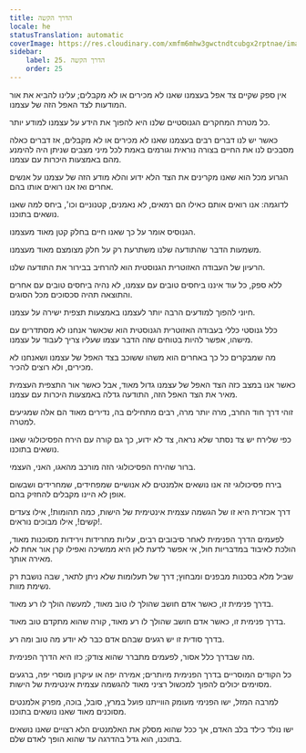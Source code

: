 ```yaml
---
title: הדרך הקשה
locale: he
statusTranslation: automatic
coverImage: https://res.cloudinary.com/xmfm6mhw3gwctndtcubgx2rptnae/image/upload/v1741354419/small_cover_la_gran_rebelion_28716e29d2.webp
sidebar:
    label: 25. הדרך הקשה
    order: 25
---
```

אין ספק שקיים צד אפל בעצמנו שאנו לא מכירים או לא מקבלים; עלינו להביא את אור המודעות לצד האפל הזה של עצמנו.

כל מטרת המחקרים הגנוסטיים שלנו היא להפוך את הידע על עצמנו למודע יותר.

כאשר יש לנו דברים רבים בעצמנו שאנו לא מכירים או לא מקבלים, אז דברים כאלה מסבכים לנו את החיים בצורה נוראית וגורמים באמת לכל מיני מצבים שניתן היה להימנע מהם באמצעות היכרות עם עצמנו.

הגרוע מכל הוא שאנו מקרינים את הצד הלא ידוע והלא מודע הזה של עצמנו על אנשים אחרים ואז אנו רואים אותו בהם.

לדוגמה: אנו רואים אותם כאילו הם רמאים, לא נאמנים, קטנוניים וכו', ביחס למה שאנו נושאים בתוכנו.

הגנוסיס אומר על כך שאנו חיים בחלק קטן מאוד מעצמנו.

משמעות הדבר שהתודעה שלנו משתרעת רק על חלק מצומצם מאוד מעצמנו.

הרעיון של העבודה האזוטרית הגנוסטית הוא להרחיב בבירור את התודעה שלנו.

ללא ספק, כל עוד איננו ביחסים טובים עם עצמנו, לא נהיה ביחסים טובים עם אחרים והתוצאה תהיה סכסוכים מכל הסוגים.

חיוני להפוך למודעים הרבה יותר לעצמנו באמצעות תצפית ישירה על עצמנו.

כלל גנוסטי כללי בעבודה האזוטרית הגנוסטית הוא שכאשר אנחנו לא מסתדרים עם מישהו, אפשר להיות בטוחים שזה הדבר עצמו שעליו צריך לעבוד על עצמנו.

מה שמבקרים כל כך באחרים הוא משהו ששוכב בצד האפל של עצמנו ושאנחנו לא מכירים, ולא רוצים להכיר.

כאשר אנו במצב כזה הצד האפל של עצמנו גדול מאוד, אבל כאשר אור התצפית העצמית מאיר את הצד האפל הזה, התודעה גדלה באמצעות היכרות עם עצמנו.

זוהי דרך חוד החרב, מרה יותר מרה, רבים מתחילים בה, נדירים מאוד הם אלה שמגיעים למטרה.

כפי שלירח יש צד נסתר שלא נראה, צד לא ידוע, כך גם קורה עם הירח הפסיכולוגי שאנו נושאים בתוכנו.

ברור שהירח הפסיכולוגי הזה מורכב מהאגו, האני, העצמי.

בירח פסיכולוגי זה אנו נושאים אלמנטים לא אנושיים שמפחידים, שמחרידים ושבשום אופן לא היינו מקבלים להחזיק בהם.

דרך אכזרית היא זו של הגשמה עצמית אינטימית של הישות, כמה תהומות!, אילו צעדים קשים!, אילו מבוכים נוראים!.

לפעמים הדרך הפנימית לאחר סיבובים רבים, עליות מחרידות וירידות מסוכנות מאוד, הולכת לאיבוד במדבריות חול, אי אפשר לדעת לאן היא ממשיכה ואפילו קרן אור אחת לא מאירה אותך.

שביל מלא בסכנות מבפנים ומבחוץ; דרך של תעלומות שלא ניתן לתאר, שבה נושבת רק נשימת מוות.

בדרך פנימית זו, כאשר אדם חושב שהולך לו טוב מאוד, למעשה הולך לו רע מאוד.

בדרך פנימית זו, כאשר אדם חושב שהולך לו רע מאוד, קורה שהוא מתקדם טוב מאוד.

בדרך סודית זו יש רגעים שבהם אדם כבר לא יודע מה טוב ומה רע.

מה שבדרך כלל אסור, לפעמים מתברר שהוא צודק; כזו היא הדרך הפנימית.

כל הקודים המוסריים בדרך הפנימית מיותרים; אמירה יפה או עיקרון מוסרי יפה, ברגעים מסוימים יכולים להפוך למכשול רציני מאוד להגשמה עצמית אינטימית של הישות.

למרבה המזל, ישו הפנימי מעומק הווייתנו פועל במרץ, סובל, בוכה, מפרק אלמנטים מסוכנים מאוד שאנו נושאים בתוכנו.

ישו נולד כילד בלב האדם, אך ככל שהוא מסלק את האלמנטים הלא רצויים שאנו נושאים בתוכנו, הוא גדל בהדרגה עד שהוא הופך לאדם שלם.


